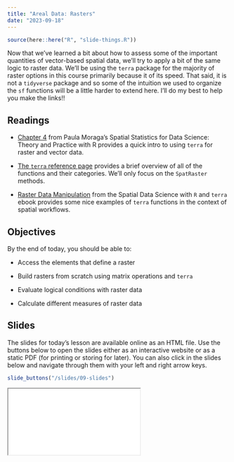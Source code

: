 ```yaml
---
title: "Areal Data: Rasters"
date: "2023-09-18"
---
```


```r
source(here::here("R", "slide-things.R"))

```

Now that we've learned a bit about how to assess some of the important quantities of vector-based spatial data, we'll try to apply a bit of the same logic to raster data. We'll be using the `terra` package for the majority of raster options in this course primarily because it of its speed. That said, it is not a `tidyverse` package and so some of the intuition we used to organize the `sf` functions will be a little harder to extend here. I'll do my best to help you make the links!!

## Readings

- <i class="fas fa-book"></i> [Chapter 4](https://www.paulamoraga.com/book-spatial/the-terra-package-for-raster-and-vector-data.html) from Paula Moraga's Spatial Statistics for Data Science: Theory and Practice with R provides a quick intro to using `terra` for raster and vector data.

- <i class="fas fa-book"></i> [The `terra` reference page](https://rspatial.github.io/terra/reference/terra-package.html) provides a brief overview of all of the functions and their categories. We'll only focus on the `SpatRaster` methods.

- <i class="fas fa-book"></i> [Raster Data Manipulation](https://rspatial.org/spatial/8-rastermanip.html) from the Spatial Data Science with `R` and `terra` ebook provides some nice examples of `terra` functions in the context of spatial workflows.



## Objectives

By the end of today, you should be able to: 

- Access the elements that define a raster

- Build rasters from scratch using matrix operations and `terra`

- Evaluate logical conditions with raster data

- Calculate different measures of raster data

## Slides
The slides for today's lesson are available online as an HTML file. Use the buttons below to open the slides either as an interactive website or as a static PDF (for printing or storing for later). You can also click in the slides below and navigate through them with your left and right arrow keys.

```r
slide_buttons("/slides/09-slides")
```

<div>

```{=html}
<iframe class="slide-deck" src="/slides/09-slides.html"></iframe>
```

</div>